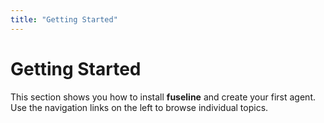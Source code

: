 ```yaml
---
title: "Getting Started"
---
```


# Getting Started

This section shows you how to install **fuseline** and create your first agent. Use the navigation links on the left to browse individual topics.
